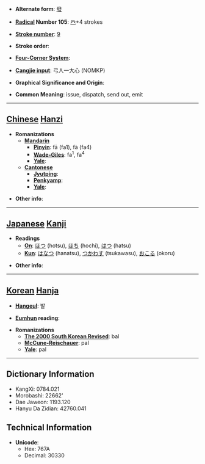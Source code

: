 * '''Alternate form''': [[發]]

* '''[[Wiktionary:Chinese radical index| Radical]] Number 105''': [[Wiktionary:Chinese radical index 癶|癶]]+4 strokes

* '''[[Wiktionary:Chinese total strokes index|Stroke number]]''': [[Wiktionary:Chinese total strokes index 9|9]]

* '''Stroke order''': 

* '''[[Wiktionary:Chinese four corner index|Four-Corner System]]''': 

* '''[[Wiktionary:Chinese Cangjie index|Cangjie input]]''': 弓人一大心 (NOMKP)

* '''Graphical Significance and Origin''': 

* '''Common Meaning''': issue, dispatch, send out, emit

----

== [[Chinese]] [[Hanzi]] ==

* '''Romanizations'''
** '''[[Mandarin]]'''
*** '''[[Pinyin]]''': fā (fa1), fà (fa4)
*** '''[[Wade-Giles]]''': fa<sup>1</sup>, fa<sup>4</sup>
*** '''[[Yale]]''': 
** '''[[Cantonese]]'''
*** '''[[Jyutping]]''':
*** '''[[Penkyamp]]''': 
*** '''[[Yale]]''': 

* '''Other info''': 

----

== [[Japanese]] [[Kanji]] ==

* '''Readings'''
** '''[[On]]''': [[ほつ]] (hotsu), [[ほち]] (hochi), [[はつ]] (hatsu)
** '''[[Kun]]''': [[はなつ]] (hanatsu), [[つかわす]] (tsukawasu), [[おこる]] (okoru)

* '''Other info''':  

----

== [[Korean]] [[Hanja]] ==

* '''[[Hangeul]]''': 발

* '''[[Eumhun]] reading''': 

* '''Romanizations'''
** '''[[The 2000 South Korean Revised Romanization|The 2000 South Korean Revised]]''': bal
** '''[[McCune-Reischauer]]''': pal
** '''[[Yale]]''': pal

----

== Dictionary Information ==

* KangXi: 0784.021
* Morobashi: 22662'
* Dae Jaweon: 1193.120
* Hanyu Da Zidian: 42760.041

== Technical Information ==

* '''Unicode''':
** Hex: 767A
** Decimal: 30330